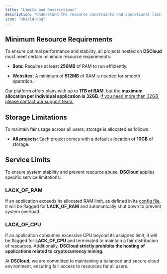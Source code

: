 ```yaml
---
title: "Limits and Restrictions"
description: "Understand the resource constraints and operational limits of the DSCloud platform."
icon: "shield-dog"
---
```


## Minimum Resource Requirements

To ensure optimal performance and stability, all projects hosted on **DSCloud** must meet certain minimum resource requirements:

* **Bots:** Requires at least **256MB** of RAM to run efficiently.

* **Websites:** A minimum of **512MB** of RAM is needed for smooth operation.

Our platform offers plans with up to **1TB of RAM**, but the **maximum allocation per individual application is 32GB**.
<ins>If you need more than 32GB, please contact our support team.</ins>

## Storage Limitations

To maintain fair usage across all users, storage is allocated as follows:

* **All projects:** Each project comes with a default allocation of **10GB** of storage.

## Service Limits

To ensure system stability and prevent resource abuse, **DSCloud** applies specific service limitations:

### LACK\_OF\_RAM

If an application exceeds its allocated RAM limit, as defined in its [config file](../getting-started/config-file), it will be flagged for **LACK\_OF\_RAM** and automatically shut down to prevent system overload.

### LACK\_OF\_CPU

If an application consumes excessive CPU beyond its assigned limit, it will be flagged for **LACK\_OF\_CPU** and terminated to maintain a fair distribution of resources.
Additionally, **DSCloud strictly prohibits the hosting of applications related to cryptocurrency mining**.

At **DSCloud**, we are committed to maintaining a balanced and secure cloud environment, ensuring fair access to resources for all users.